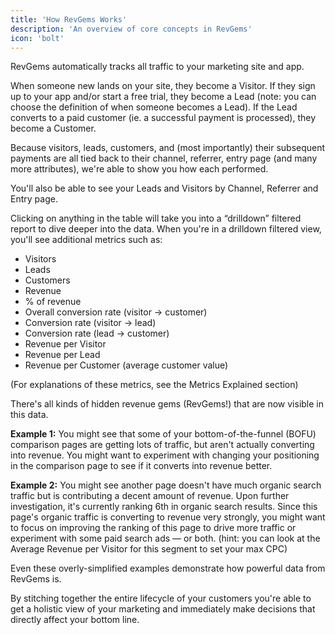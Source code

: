 ```yaml
---
title: 'How RevGems Works'
description: 'An overview of core concepts in RevGems'
icon: 'bolt'
---
```


RevGems automatically tracks all traffic to your marketing site and app.

When someone new lands on your site, they become a Visitor. If they sign up to your app and/or start a free trial, they become a Lead (note: you can choose the definition of when someone becomes a Lead). If the Lead converts to a paid customer (ie. a successful payment is processed), they become a Customer.

Because visitors, leads, customers, and (most importantly) their subsequent payments are all tied back to their channel, referrer, entry page (and many more attributes), we're able to show you how each performed.

You'll also be able to see your Leads and Visitors by Channel, Referrer and Entry page.

Clicking on anything in the table will take you into a “drilldown” filtered report to dive deeper into the data. When you're in a drilldown filtered view, you'll see additional metrics such as:

- Visitors
- Leads
- Customers
- Revenue
- % of revenue
- Overall conversion rate (visitor → customer)
- Conversion rate (visitor → lead)
- Conversion rate (lead → customer)
- Revenue per Visitor
- Revenue per Lead
- Revenue per Customer (average customer value)

(For explanations of these metrics, see the Metrics Explained section)

There's all kinds of hidden revenue gems (RevGems!) that are now visible in this data.

**Example 1:** You might see that some of your bottom-of-the-funnel (BOFU) comparison pages are getting lots of traffic, but aren't actually converting into revenue. You might want to experiment with changing your positioning in the comparison page to see if it converts into revenue better.

**Example 2:** You might see another page doesn't have much organic search traffic but is contributing a decent amount of revenue. Upon further investigation, it's currently ranking 6th in organic search results. Since this page's organic traffic is converting to revenue very strongly, you might want to focus on improving the ranking of this page to drive more traffic or experiment with some paid search ads –– or both. (hint: you can look at the Average Revenue per Visitor for this segment to set your max CPC)

Even these overly-simplified examples demonstrate how powerful data from RevGems is.

By stitching together the entire lifecycle of your customers you're able to get a holistic view of your marketing and immediately make decisions that directly affect your bottom line.
